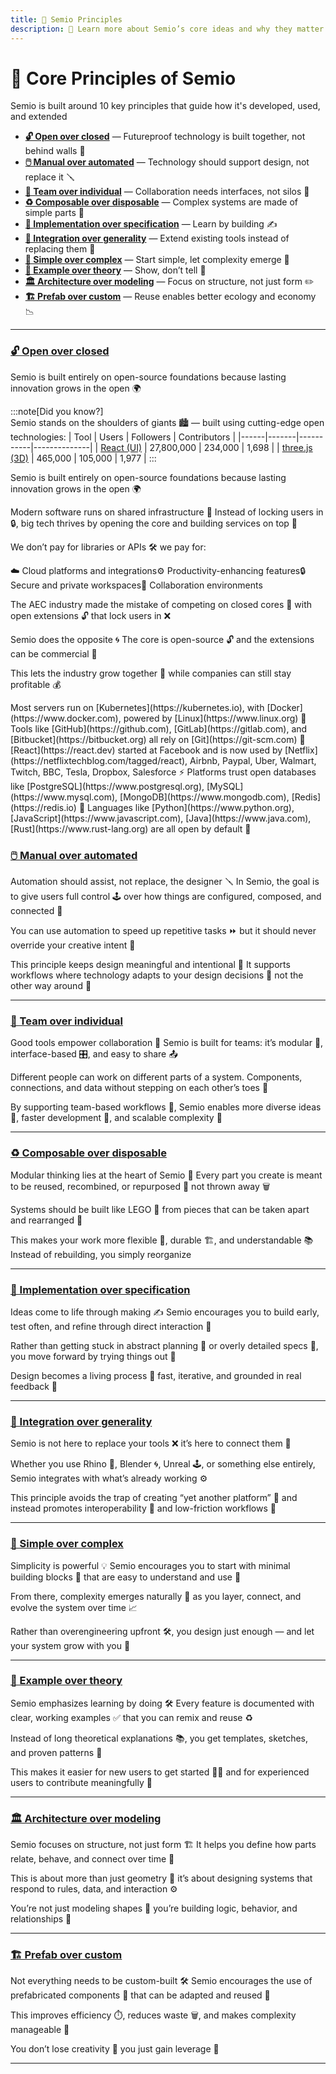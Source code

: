 ```yaml
---
title: 👋 Semio Principles  
description: 📝 Learn more about Semio’s core ideas and why they matter for modular design tools 🖼️  
---
```



# 📃 Core Principles of Semio

Semio is built around 10 key principles that guide how it's developed, used, and extended

- **[🔓 Open over closed](#open-over-closed)** — Futureproof technology is built together, not behind walls 🤝  
- **[🖱️ Manual over automated](#manual-over-automated)** — Technology should support design, not replace it 🪛  
- **[👥 Team over individual](#team-over-individual)** — Collaboration needs interfaces, not silos 🧩  
- **[♻️ Composable over disposable](#composable-over-disposable)** — Complex systems are made of simple parts 🧠  
- **[🧪 Implementation over specification](#implementation-over-specification)** — Learn by building ✍️  
- **[🔀 Integration over generality](#integration-over-generality)** — Extend existing tools instead of replacing them 🚀  
- **[🔨 Simple over complex](#simple-over-complex)** — Start simple, let complexity emerge 🌱  
- **[📖 Example over theory](#example-over-theory)** — Show, don’t tell 🗼  
- **[🏛️ Architecture over modeling](#architecture-over-modeling)** — Focus on structure, not just form ✏️  
- **[🏗️ Prefab over custom](#prefab-over-custom)** — Reuse enables better ecology and economy 📉 

---

<a id="open-over-closed"></a>
### [🔓 Open over closed](#open-over-closed)

Semio is built entirely on open-source foundations because lasting innovation grows in the open 🌍

:::note[Did you know?]  
Semio stands on the shoulders of giants 🏙️ — built using cutting-edge open technologies:
| Tool | Users | Followers | Contributors |
|------|-------|-----------|--------------|
| [React (UI)](https://github.com/facebook/react) | 27,800,000 | 234,000 | 1,698 |
| [three.js (3D)](https://github.com/mrdoob/three.js/) | 465,000 | 105,000 | 1,977 |
:::

Semio is built entirely on open-source foundations because lasting innovation grows in the open 🌍

Modern software runs on shared infrastructure 🤝 Instead of locking users in 🔒, big tech thrives by opening the core and building services on top 🧱

We don’t pay for libraries or APIs 🛠️ we pay for:

☁️ Cloud platforms and integrations⚙️ Productivity-enhancing features🔒 Secure and private workspaces🤝 Collaboration environments

The AEC industry made the mistake of competing on closed cores 🧱 with open extensions 🔓 that lock users in ❌

Semio does the opposite 🌀 The core is open-source 🔓 and the extensions can be commercial 💼

This lets the industry grow together 🌱 while companies can still stay profitable 💰


<Aside type="tip" title="What does the world run on?">
  <Tabs>
    <TabItem label="Operating Systems">
      Most servers run on [Kubernetes](https://kubernetes.io), with [Docker](https://www.docker.com), powered by [Linux](https://www.linux.org) 🐧
    </TabItem>
    <TabItem label="Version Control">
      Tools like [GitHub](https://github.com), [GitLab](https://gitlab.com), and [Bitbucket](https://bitbucket.org) all rely on [Git](https://git-scm.com) 🔨
    </TabItem>
    <TabItem label="User Interfaces">
      [React](https://react.dev) started at Facebook and is now used by  
      [Netflix](https://netflixtechblog.com/tagged/react), Airbnb, Paypal, Uber, Walmart, Twitch, BBC, Tesla, Dropbox, Salesforce ⚡
    </TabItem>
    <TabItem label="Databases">
      Platforms trust open databases like  
      [PostgreSQL](https://www.postgresql.org), [MySQL](https://www.mysql.com), [MongoDB](https://www.mongodb.com), [Redis](https://redis.io) 👀
    </TabItem>
    <TabItem label="Programming Languages">
      Languages like [Python](https://www.python.org), [JavaScript](https://www.javascript.com), [Java](https://www.java.com), [Rust](https://www.rust-lang.org) are all open by default 🐍
    </TabItem>
  </Tabs>
</Aside>



<a id="manual-over-automated"></a>
### [🖱️ Manual over automated](#manual-over-automated)

Automation should assist, not replace, the designer 🪛 In Semio, the goal is to give users full control 🕹️ over how things are configured, composed, and connected 🧩

You can use automation to speed up repetitive tasks ⏩  but it should never override your creative intent 🎨

This principle keeps design meaningful and intentional 🎯 It supports workflows where technology adapts to your design decisions 🧠  not the other way around 🔄

---

<a id="team-over-individual"></a>
### [👥 Team over individual](#team-over-individual)

Good tools empower collaboration 🤝 Semio is built for teams: it’s modular 🧱, interface-based 🎛️, and easy to share 📤

Different people can work on different parts of a system. Components, connections, and data without stepping on each other’s toes 👣

By supporting team-based workflows 👥, Semio enables more diverse ideas 🌈, faster development 🚀, and scalable complexity 🧠

---

<a id="composable-over-disposable"></a>
### [♻️ Composable over disposable](#composable-over-disposable)

Modular thinking lies at the heart of Semio 🧩 Every part you create is meant to be reused, recombined, or repurposed 🔁 not thrown away 🗑️

Systems should be built like LEGO 🧱  from pieces that can be taken apart and rearranged 🔄

This makes your work more flexible 🔀, durable 🏗️, and understandable 📚 Instead of rebuilding, you simply reorganize

---

<a id="implementation-over-specification"></a>
### [🧪 Implementation over specification](#implementation-over-specification)

Ideas come to life through making ✍️ Semio encourages you to build early, test often, and refine through direct interaction 🔬

Rather than getting stuck in abstract planning 🧾 or overly detailed specs 📐, you move forward by trying things out 🧪

Design becomes a living process 🌱  fast, iterative, and grounded in real feedback 🔁

---

<a id="integration-over-generality"></a>
### [🔀 Integration over generality](#integration-over-generality)

Semio is not here to replace your tools ❌ it’s here to connect them 🔌

Whether you use Rhino 🦏, Blender 🌀, Unreal 🕹️, or something else entirely, Semio integrates with what’s already working ⚙️

This principle avoids the trap of creating “yet another platform” 🧱 and instead promotes interoperability 🔄 and low-friction workflows 🧰

---

<a id="simple-over-complex"></a>
### [🔨 Simple over complex](#simple-over-complex)

Simplicity is powerful 💡 Semio encourages you to start with minimal building blocks 🧱 that are easy to understand and use 🎯

From there, complexity emerges naturally 🌱 as you layer, connect, and evolve the system over time 📈

Rather than overengineering upfront 🛠️, you design just enough — and let your system grow with you 🌿

---

<a id="example-over-theory"></a>
### [📖 Example over theory](#example-over-theory)

Semio emphasizes learning by doing 🛠️ Every feature is documented with clear, working examples ✅ that you can remix and reuse ♻️

Instead of long theoretical explanations 📚, you get templates, sketches, and proven patterns 🧩

This makes it easier for new users to get started 🧑‍💻 and for experienced users to contribute meaningfully 💬

---

<a id="architecture-over-modeling"></a>
### [🏛️ Architecture over modeling](#architecture-over-modeling)

Semio focuses on structure, not just form 🏗️ It helps you define how parts relate, behave, and connect over time 🔗

This is about more than just geometry 📐 it’s about designing systems that respond to rules, data, and interaction ⚙️

You’re not just modeling shapes 🧊 you’re building logic, behavior, and relationships 🧠

---

<a id="prefab-over-custom"></a>
### [🏗️ Prefab over custom](#prefab-over-custom)

Not everything needs to be custom-built 🛠️ Semio encourages the use of prefabricated components 🧱 that can be adapted and reused 🔁

This improves efficiency ⏱️, reduces waste 🗑️, and makes complexity manageable 🧠

You don’t lose creativity 🎨 you just gain leverage 🔧

---

<a id="top"></a>



